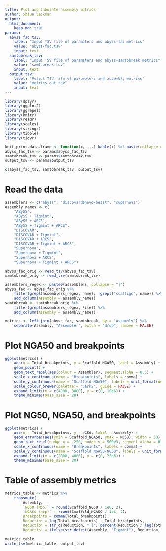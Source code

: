 ```yaml
---
title: Plot and tabulate assembly metrics
author: Shaun Jackman
output:
  html_document:
    keep_md: true
params:
  abyss_fac_tsv:
    label: "Input TSV file of parameters and abyss-fac metrics"
    value: "abyss-fac.tsv"
    input: text
  samtobreak_tsv:
    label: "Input TSV file of parameters and abyss-samtobreak metrics"
    value: "samtobreak.tsv"
    input: text
  output_tsv:
    label: "Output TSV file of parameters and assembly metrics"
    value: "metrics.out.tsv"
    input: text
---
```


```r
library(dplyr)
library(ggplot2)
library(ggrepel)
library(knitr)
library(readr)
library(scales)
library(stringr)
library(tibble)
library(tidyr)

knit_print.data.frame <- function(x, ...) kable(x) %>% paste(collapse = "\n") %>% asis_output
abyss_fac_tsv <- params$abyss_fac_tsv
samtobreak_tsv <- params$samtobreak_tsv
output_tsv <- params$output_tsv

c(abyss_fac_tsv, samtobreak_tsv, output_tsv)
```

# Read the data

```r
assemblers <- c("abyss", "discovardenovo-besst", "supernova")
assembly_names <- c(
	"ABySS",
	"ABySS + Tigmint",
	"ABySS + ARCS",
	"ABySS + Tigmint + ARCS",
	"DISCOVAR",
	"DISCOVAR + Tigmint",
	"DISCOVAR + ARCS",
	"DISCOVAR + Tigmint + ARCS",
	"Supernova",
	"Supernova + Tigmint",
	"Supernova + ARCS",
	"Supernova + Tigmint + ARCS")

abyss_fac_orig <- read_tsv(abyss_fac_tsv)
samtobreak_orig <- read_tsv(samtobreak_tsv)

assemblers_regex <- paste0(assemblers, collapse = "|")
abyss_fac <- abyss_fac_orig %>%
	filter(grepl(assemblers_regex, name), !grepl("scaftigs", name)) %>%
	add_column(Assembly = assembly_names)
samtobreak <- samtobreak_orig %>%
	filter(grepl(assemblers_regex, File)) %>%
	add_column(Assembly = assembly_names)

metrics <- left_join(abyss_fac, samtobreak, by = "Assembly") %>%
	separate(Assembly, "Assembler", extra = "drop", remove = FALSE)
```

# Plot NGA50 and breakpoints
```r
ggplot(metrics) +
	aes(x = Total_breakpoints, y = Scaffold_NGA50, label = Assembly) +
	geom_point() +
	geom_text_repel(aes(colour = Assembler), segment.alpha = 0.5) +
	scale_x_continuous(name = "Breakpoints", labels = comma) +
	scale_y_continuous(name = "Scaffold NGA50", labels = unit_format(unit = "Mbp", scale = 1e-6)) +
	scale_colour_brewer(palette = "Dark2", guide = FALSE) +
	expand_limits(x = c(4000, 8000), y = c(0, 10e6)) +
	theme_minimal(base_size = 20)
```

# Plot NG50, NGA50, and breakpoints
```r
ggplot(metrics) +
	aes(x = Total_breakpoints, y = NG50, label = Assembly) +
	geom_errorbar(aes(ymin = Scaffold_NGA50, ymax = NG50), width = 50) +
	geom_text_repel(nudge_x = -250, nudge_y = 500e3, segment.alpha = 0.5) +
	scale_x_continuous(name = "Breakpoints", labels = comma) +
	scale_y_continuous(name = "Scaffold NGA50-NG50", labels = unit_format(unit = "Mbp", scale = 1e-6)) +
	expand_limits(x = c(2000, 4000), y = c(0, 25e6)) +
	theme_minimal(base_size = 20)
```

# Table of assembly metrics
```r
metrics_table <- metrics %>%
	transmute(
		Assembly,
		`NG50 (Mbp)` = round(Scaffold_NG50 / 1e6, 2),
		`NGA50 (Mbp)` = round(Scaffold_NGA50 / 1e6, 2),
		Breakpoints = comma(Total_breakpoints),
		Reduction = lag(Total_breakpoints) - Total_breakpoints,
		Reduction = str_c(Reduction, " (", percent(Reduction / lag(Total_breakpoints)), ")"),
		Reduction = ifelse(str_detect(Assembly, "Tigmint"), Reduction, NA))

metrics_table
write_tsv(metrics_table, output_tsv)
```
